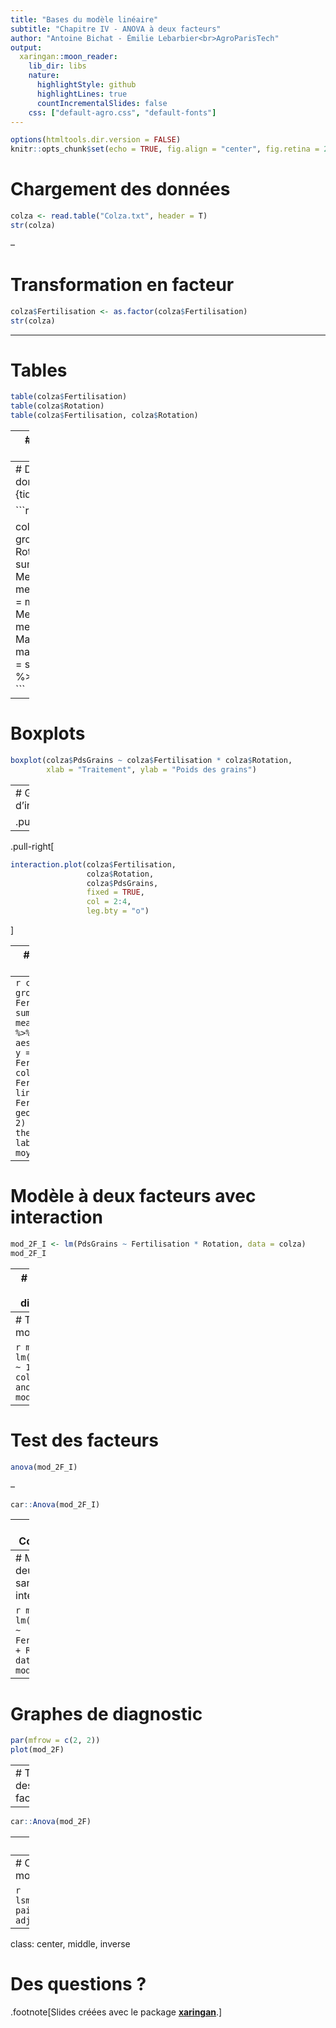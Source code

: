 ```yaml
---
title: "Bases du modèle linéaire"
subtitle: "Chapitre IV - ANOVA à deux facteurs"
author: "Antoine Bichat - Émilie Lebarbier<br>AgroParisTech"
output:
  xaringan::moon_reader:
    lib_dir: libs
    nature:
      highlightStyle: github
      highlightLines: true
      countIncrementalSlides: false
    css: ["default-agro.css", "default-fonts"]
---
```


```r
options(htmltools.dir.version = FALSE)
knitr::opts_chunk$set(echo = TRUE, fig.align = "center", fig.retina = 2, comment = NA)
```

# Chargement des données

```r
colza <- read.table("Colza.txt", header = T)
str(colza)
```

--

# Transformation en facteur

```r
colza$Fertilisation <- as.factor(colza$Fertilisation)
str(colza)
```


---

# Tables

```r
table(colza$Fertilisation)
table(colza$Rotation)
table(colza$Fertilisation, colza$Rotation)
```

---
# Description des données 

```r
summary(colza$PdsGrains)
sd(colza$PdsGrains)
by(colza$PdsGrains, colza$Fertilisation, mean)
by(colza$PdsGrains, colza$Rotation, mean)
```

---
# Description des données avec {tidyverse}

```r
library(tidyverse)

colza %>% 
  group_by(Fertilisation, Rotation) %>% 
  summarise(N = n(), Mean = mean(PdsGrains), 
            Min = min(PdsGrains), Median = median(PdsGrains), 
            Max = max(PdsGrains), Var = sd(PdsGrains)^2) %>% 
  arrange(Mean)
```

---
# Boxplots
```r
boxplot(colza$PdsGrains ~ colza$Fertilisation * colza$Rotation,
        xlab = "Traitement", ylab = "Poids des grains")
```


---
# Graphes d'interaction

.pull-left[
```r
interaction.plot(colza$Rotation, 
                 colza$Fertilisation,
                 colza$PdsGrains,
                 fixed = TRUE, 
                 col = 2:3, 
                 leg.bty = "o")
```
]

--


.pull-right[
```r
interaction.plot(colza$Fertilisation, 
                 colza$Rotation,
                 colza$PdsGrains,
                 fixed = TRUE, 
                 col = 2:4, 
                 leg.bty = "o")
```
]

---
# Graphes avec {ggplot2}

```r
ggplot(colza) +
  aes(x = Fertilisation, y = PdsGrains, fill = Rotation) +
  geom_boxplot() +
  theme_minimal() + labs(y = "Poids des grains")
```

---
```r
colza %>% 
  group_by(Rotation, Fertilisation) %>% 
  summarise(Mean = mean(PdsGrains)) %>% 
  ggplot() +
  aes(x = Rotation, y = Mean, group = Fertilisation, 
      color = Fertilisation, linetype = Fertilisation) +
  geom_line(size = 2) +
  theme_minimal() + labs(y = "Poids moyen des grains")
```

---
# Modèle à deux facteurs avec interaction

```r
mod_2F_I <- lm(PdsGrains ~ Fertilisation * Rotation, data = colza)
mod_2F_I
```

---
# Graphes de diagnostic

```r
par(mfrow = c(2, 2))
plot(mod_2F_I)
```

---
# Test du modèle

```r
mod_0 <- lm(PdsGrains ~ 1, data = colza)
anova(mod_0, mod_2F_I)
```

---
# Test des facteurs
```r
anova(mod_2F_I)
```

--

```r
car::Anova(mod_2F_I)
```

---
# Coefficients

```r
summary(mod_2F_I)
```


---
# Modèle à deux facteurs sans interaction

```r
mod_2F <- lm(PdsGrains ~ Fertilisation + Rotation, data = colza)
mod_2F
```

---
# Graphes de diagnostic

```r
par(mfrow = c(2, 2))
plot(mod_2F)
```

---
# Test des facteurs
```r
anova(mod_2F)
```

--

```r
car::Anova(mod_2F)
```

---
# Coefficients

```r
summary(mod_2F)
```

---
# Comparaison des moyennes

```r
lsmeans::lsmeans(mod_2F, pairwise ~ Rotation, adjust = "bonferroni")
```


---
class: center, middle, inverse

# Des questions ?


.footnote[Slides créées avec le package <b><a href="https://github.com/yihui/xaringan" target="_blank">xaringan</a></b>.]
